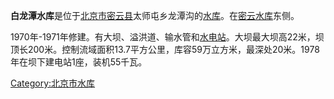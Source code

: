 '''白龙潭水库'''是位于[[北京市|北京市]][[密云县|密云县]]太师屯乡龙潭沟的[[水库|水库]]。在[[密云水库|密云水库]]东侧。

1970年-1971年修建。有大坝、溢洪道、输水管和[[水电站|水电站]]。大坝最大坝高22米，坝顶长200米。控制流域面积13.7平方公里，库容59万立方米，最深处20米。1978年在坝下建电站1座，装机55千瓦。

[[Category:北京市水库|Category:北京市水库]]